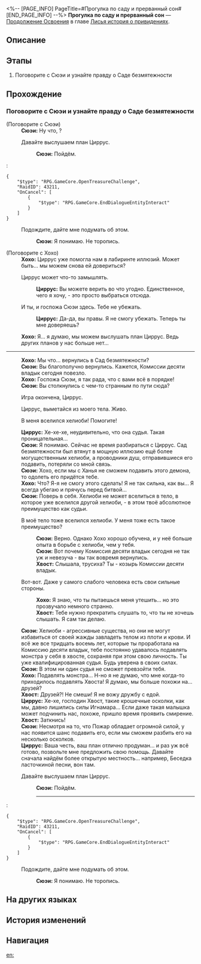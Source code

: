 <%-- [PAGE_INFO]
PageTitle=#Прогулка по саду и прерванный сон#
[END_PAGE_INFO] --%>
{{Дополнить|Диалоги.}}
{{Миссия Инфобокс
|id              = 2021703
|Название        = 
|Изображение     = Миссия Прогулка по саду и прерванный сон.png
|Тип             = Продолжение Освоения
|Событие         = 
|Глава           = Лисья история о привидениях
|Условия         = Завершена [[Продолжение Освоения]] «[[Прогулка по саду и прерванный сон]]»
|Персонажи       = Первопроходец; Сюэи; Хвост; Хохо; Циррус
|СтартЛокация    = [[Лофу Сяньчжоу]] — [[Сад безмятежности]]
|Мир             = Лофу Сяньчжоу
|Предыдущая      = 
|Следующая       = 
|Награды         = Опыт Освоения*1 500; Звёздный нефрит*150; Путеводитель путешественника*15; Очищенный эфир*12; Утраченный кристалл*12; Dancing Fantasms*1 { text = Dancing Fantasms }; Кредиты*150 000
}}
'''Прогулка по саду и прерванный сон''' — [[Продолжение Освоения]] в главе [[Лисья история о привидениях]].

==Описание==
{{Описание|<!--официальное описание из Перекрёстка судеб-->}}

==Этапы==
# Поговорите с Сюэи и узнайте правду о Саде безмятежности

==Прохождение==
{{Дополнить}}

===Поговорите с Сюэи и узнайте правду о Саде безмятежности===
{{Описание миссии|тип=Продолжение Освоения|локация=Сад безмятежности|Сначала вас засосало в зеркало, а потом выкинуло обратно - это были бы крутые начало и финал какой-нибудь паранормальной истории. Увы, но как только вы возвращаетесь из иллюзии, то понимаете, что Сад безмятежности захватили хелиоби, а судьи изо всех сил стараются оттянуть надвигающуюся катастрофу.}}
{{Диалог Начало}}

;(Поговорите с Сюэи)
:'''Сюэи:''' Ну что, {{MC|ж=решила|м=решил}}?
:{{Диалог|Стрелка}} Давайте выслушаем план Циррус.
::'''Сюэи:''' Пойдём.
:<pre>{
	"$type": "RPG.GameCore.OpenTreasureChallenge",
	"RaidID": 43211,
	"OnCancel": [
		{
			"$type": "RPG.GameCore.EndDialogueEntityInteract"
		}
	]
}</pre>
:{{Диалог|Выход}} Подождите, дайте мне подумать об этом.
::'''Сюэи:''' Я понимаю. Не торопись.

;(Поговорите с Хохо)
:'''Хохо:''' Циррус уже помогла нам в лабиринте иллюзий. Может быть... мы можем снова ей довериться?
:{{Диалог|Стрелка}} Циррус может что-то замышлять.
::'''Циррус:''' Вы можете верить во что угодно. Единственное, чего я хочу, - это просто выбраться отсюда.
:{{Диалог|Стрелка}} И ты, и госпожа Сюэи здесь. Тебе не убежать.
::'''Циррус:''' Да-да, вы правы. Я не смогу убежать. Теперь ты мне доверяешь?
:'''Хохо:''' Я... я думаю, мы можем выслушать план Циррус. Ведь других планов у нас больше нет...
----
:'''Хохо:''' Мы что... вернулись в Сад безмятежности?
:'''Сюэи:''' Вы благополучно вернулись. Кажется, Комиссии десяти владык сегодня повезло.
:'''Хохо:''' Госпожа Сюэи, я так рада, что с вами всё в порядке!
:'''Сюэи:''' Вы столкнулись с чем-то странным по пути сюда?
:{{Диалог|Стрелка}} Игра окончена, Циррус.
:{{Диалог|Стрелка}} Циррус, выметайся из моего тела. Живо.
:{{Диалог|Стрелка}} В меня вселился хелиоби! Помогите!
:'''Циррус:''' Хе-хе-хе, неудивительно, что она судья. Такая проницательная...
:{{Чёрный экран|Хохо рассказывает Сюэи о произошедшем.}}
:'''Сюэи:''' Я понимаю. Сейчас не время разбираться с Циррус. Сад безмятежности был втянут в мощную иллюзию ещё более могущественным хелиоби, а проводники душ, отправившиеся его подавить, потеряли со мной связь.
:'''Сюэи:''' Хохо, если мы с Ханья не сможем подавить этого демона, то одолеть его придётся тебе.
:'''Хохо:''' Что? Я-я не смогу этого сделать! Я не так сильна, как вы... Я всегда убегаю и прячусь перед битвой...
:'''Сюэи:''' Поверь в себя. Хелиоби не может вселиться в тело, в которое уже вселился другой хелиоби, - в этом твоё абсолютное преимущество как судьи.
:{{Диалог|Стрелка}} В моё тело тоже вселился хелиоби. У меня тоже есть такое преимущество?
::'''Сюэи:''' Верно. Однако Хохо хорошо обучена, и у неё больше опыта в борьбе с хелиоби, чем у тебя.
::'''Сюэи:''' Вот почему Комиссия десяти владык сегодня не так уж и невезуча - вы так вовремя вернулись.
::'''Хвост:''' Слышала, трусиха? Ты - козырь Комиссии десяти владык.
:{{Диалог|Стрелка}} Вот-вот. Даже у самого слабого человека есть свои сильные стороны.
::'''Хохо:''' Я знаю, что ты пытаешься меня утешить... но это прозвучало немного странно.
::'''Хвост:''' Тебе нужно прекратить слушать то, что ты не хочешь слышать. Я сам так делаю.
:'''Сюэи:''' Хелиоби - агрессивные существа, но они не могут избавиться от своей жажды завладеть телом из плоти и крови. И всё же все тридцать восемь лет, которые ты проработала на Комиссию десяти владык, тебе постоянно удавалось подавлять монстра у себя в хвосте, сохраняя при этом свою личность. Ты уже квалифицированная судья. Будь уверена в своих силах.
:'''Сюэи:''' В этом ни один судья не сможет превзойти тебя.
:'''Хохо:''' Подавлять монстра... Н-но я не думаю, что мне когда-то приходилось подавлять Хвоста! Я думаю, мы больше похожи на... друзей?
:'''Хвост:''' Друзей?! Не смеши! Я не вожу дружбу с едой.
:'''Циррус:''' Хе-хе, господин Хвост, такие крошечные осколки, как мы, давно лишились силы Игнамара... Если даже такая малышка может подчинить нас, похоже, пришло время проявить смирение.
:'''Хвост:''' Заткнись!
:'''Сюэи:''' Несмотря на то, что Пожар обладает огромной силой, у нас появится шанс подавить его, если мы сможем разбить его на несколько осколков.
:'''Циррус:''' Ваша честь, ваш план отлично продуман... и раз уж всё готово, позвольте мне предложить свою помощь. Давайте сначала найдём более открытую местность... например, Беседка ласточкиной песни, вон там.
:{{Диалог|Стрелка}} Давайте выслушаем план Циррус.
::'''Сюэи:''' Пойдём.
::----
:<pre>{
	"$type": "RPG.GameCore.OpenTreasureChallenge",
	"RaidID": 43211,
	"OnCancel": [
		{
			"$type": "RPG.GameCore.EndDialogueEntityInteract"
		}
	]
}</pre>
:{{Диалог|Выход}} Подождите, дайте мне подумать об этом.
::'''Сюэи:''' Я понимаю. Не торопись.
::{{Чёрный экран|Хохо рассказывает Сюэи о произошедшем.}}
{{Диалог Конец}}

==На других языках==
{{На других языках
|en   = Sojourners' Ghastly Reverie
|zhs  = 游园惊梦
|zht  = 遊園驚夢
|ja   = 游園驚夢
|ko   = 유원경몽
|es   = Sustos en el parque
|fr   = Promenade fantasmagorique
|ru   = Прогулка по саду и прерванный сон
|th   = ฝันผวาในสวนเฮี้ยน
|vi   = Ác Mộng Vườn Hoang
|de   = Garten der Albträume
|id   = Mimpi Buruk di Taman
|pt   = Devaneio Lúgubre do Visitante
}}

==История изменений==
{{История изменений|3.5}}

==Навигация==
{{Продолжение Освоения Навбокс|Глава }}

[[en:]]
